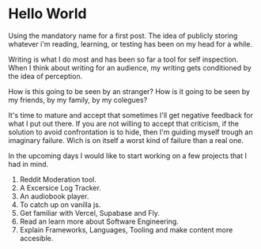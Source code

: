 # Hello World

Using the mandatory name for a first post. The idea of publicly storing whatever i'm reading, learning, or testing has been on my head for a while.

Writing is what I do most and has been so far a tool for self inspection. When I think about writing for an audience, my writing gets conditioned by the idea of perception.

How is this going to be seen by an stranger? How is it going to be seen by my friends, by my family, by my colegues?

It's time to mature and accept that sometimes I'll get negative feedback for what I put out there. If you are not willing to accept that criticism, if the solution to avoid confrontation is to hide, then I'm guiding myself trough an imaginary failure. Wich is on itself a worst kind of failure than a real one.

In the upcoming days I would like to start working on a few projects that I had in mind.

1) Reddit Moderation tool.
2) A Excersice Log Tracker.
3) An audiobook player.
4) To catch up on vanilla js.
5) Get familiar with Vercel, Supabase and Fly.
6) Read an learn more about Software Engineering.
7) Explain Frameworks, Languages, Tooling and make content more accesible.
